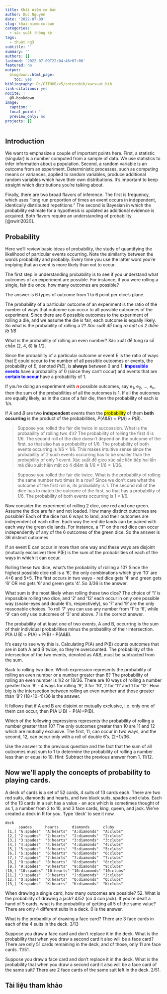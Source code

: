 ```yaml
---
title: Khái niệm cơ bản
author: Duc Nguyen
date: '2022-07-09'
slug: khai-niem-co-ban
categories:
  - xác suất thống kê
tags:
  - thuật ngữ
subtitle: ''
summary: ''
authors: []
lastmod: '2022-07-09T22:04:46+07:00'
featured: no
output:
  blogdown::html_page:
    toc: yes
bibliography: D:/GITHUB/v5/zoterobib/xacsuat.bib
link-citations: yes
nocite: |
  @R-bookdown
image:
  caption: ''
  focal_point: ''
  preview_only: no
projects: []
---
```


## Introduction

We want to emphasize a couple of important points here. First, a statistic (singular) is a number computed from a sample of data. We use statistics to infer information about a population. Second, a random variable is an outcome from an experiment. Deterministic processes, such as computing means or variances, applied to random variables, produce additional random variables which have their own distributions. It's important to keep straight which distributions you're talking about.

Finally, there are two broad flavors of inference. The first is frequency, which uses "long run proportion of times an event occurs in independent, identically distributed repetitions." The second is Bayesian in which the probability estimate for a hypothesis is updated as additional evidence is acquired. Both flavors require an understanding of probability [@swirl2020].

## Probability

Here we'll review basic ideas of probability, the study of quantifying the likelihood of particular events occurring. Note the similarity between the words probability and probably. Every time you use the latter word you're implying that an event is more likely than not to occur.

The first step in understanding probability is to see if you understand what  outcomes of an experiment are possible. For instance, if you were rolling a single, fair die once, how many outcomes are possible?
 
The answer is 6 types of outcome from 1 to 6 point per dice's plane.
 
The probability of a particular outcome of an experiment is the ratio of the number of ways that outcome can occur to all possible outcomes of the experiment. Since there are 6 possible outcomes to the experiment of rolling a die, and we assume the die is fair, each outcome is equally likely. So what is the probability of rolling a 2? *Xác suất để tung ra mặt có 2 điểm là $1/6$*

What is the probability of rolling an even number? Xác xuất để tung ra số chẵn (2, 4, 6) là $1/2$. 

Since the probability of a particular outcome or event E is the ratio of ways that E could occur to the number of all possible outcomes or events, the probability of $E$, denoted $P(E)$, is **always** between 0 and 1. <span style="color:blue">**Impossible events**</span> have a probability of 0 (since they can't occur) and events that are <span style="color:blue">**certain to occur**</span>  have a probability of 1.

If you're doing an experiment with <span style="color:red">***n***</span> possible outcomes, say e~1~, e~2~, ..., e~n~, then the sum of the probabilities of all the outcomes is 1. If all the outcomes are equally likely, as in the case of a fair die, then the probability of each is $1/n$.

If $A$ and $B$ are two **independent** events then the <mark>probability</mark> of them **both occurring** is the product of the probabilities, $P(A \& B) = P(A) \times P(B)$.

> Suppose you rolled the fair die twice in succession. What is the probability of rolling two 4's? The probability of rolling the first 4 is $1/6$. The second roll of the dice doesn't depend on the outcome of the first, so that also has a probability of $1/6$. The probability of both events occurring is $1/6 \times 1/6$. This makes intuitive sense since the probability of 2 such events occurring has to be smaller than the probability of only 1 event. Xác suất để gieo xúc sắc liên tiếp hai lần mà đều xuất hiện mặt có 4 điểm là $1/6 \times 1/6 = 1/36$.

> Suppose you rolled the fair die twice. What is the probability of rolling the same number two times in a row? Since we don't care what the outcome of the first roll is, its probability is $1$. The second roll of the dice has to match the outcome of the first, so that has a probability of $1/6$. The probability of both events occurring is $1 \times 1/6$.

Now consider the experiment of rolling 2 dice, one red and one green. Assume the dice are fair and not loaded. How many distinct outcomes are possible? Each of the dice has 6 ways to land, and their outcomes are independent of each other. Each way the red die lands can be paired with each way the green die lands. For instance, a "1" on the red dice can occur independently of any of the 6 outcomes of the green dice. So the answer is 36 distinct outcomes.

If an event E can occur in more than one way and these ways are disjoint (mutually exclusive) then P(E) is the sum of the probabilities of each of the ways in which it can occur.

Rolling these two dice, what's the probability of rolling a 10? Since the highest possible dice roll is a '6', the only combinations which give '10' are 4+6 and 5+5. The first occurs in two ways - red dice gets '4' and green gets '6' OR red gets '6' and green gets '4'. So 3/36 is the answer.

What sum is the most likely when rolling these two dice? The choice of '1' is impossible rolling two dice, and '2' and '12' each occur in only one possible way (snake-eyes and double 6's, respectively), so '7' and '9' are the only reasonable choices. To roll '7' you can use any number from '1' to '6', while '9' can only use outcomes of '3' and above. 7 is the correct answer.

The probability of at least one of two events, A and B, occurring is the sum of their individual probabilities minus the probability of their intersection. P(A U B) = P(A) + P(B) - P(A&B).

It's easy to see why this is. Calculating P(A) and P(B) counts outcomes that are in both A and B twice, so they're overcounted. The probability of the intersection of the two events, denoted as A&B, must be subtracted from the sum.

Back to rolling two dice. Which expression represents the probability of rolling an even number or a number greater than 8? The probability of rolling an even number is 1/2 or 18/36. There are 10 ways of rolling a number greater than '8' - 4 ways for rolling '9', 3 for '10', 2 for '11' and 1 for '12'. How big is the intersection between rolling an even number and those greater than '8'? (18+10-4)/36 is the answer.

It follows that if A and B are disjoint or mutually exclusive, i.e. only one of them can occur, then P(A U B) = P(A)+P(B).

Which of the following expressions represents the probability of rolling a number greater than 10? The only outcomes greater than 10 are 11 and 12 which are mutually exclusive. The first, 11, can occur in two ways, and the second, 12, can occur only with a roll of double 6's. (2+1)/36.

Use the answer to the previous question and the fact that the sum of all outcomes must sum to 1 to determine the probability of rolling a number less than or equal to 10. Hint: Subtract the previous answer from 1. 11/12.

## Now we'll apply the concepts of probability to playing cards.

A deck of cards is a set of 52 cards, 4 suits of 13 cards each. There are two red suits, diamonds and hearts, and two black suits, spades and clubs. Each of the 13 cards in a suit has a value - an ace which is sometimes thought of as 1, a number from 2 to 10, and 3 face cards, king, queen, and jack. We've created a deck in R for you. Type 'deck' to see it now.

```
deck
      spades      hearts      diamonds      clubs     
 [1,] "A:spades"  "A:hearts"  "A:diamonds"  "A:clubs" 
 [2,] "2:spades"  "2:hearts"  "2:diamonds"  "2:clubs" 
 [3,] "3:spades"  "3:hearts"  "3:diamonds"  "3:clubs" 
 [4,] "4:spades"  "4:hearts"  "4:diamonds"  "4:clubs" 
 [5,] "5:spades"  "5:hearts"  "5:diamonds"  "5:clubs" 
 [6,] "6:spades"  "6:hearts"  "6:diamonds"  "6:clubs" 
 [7,] "7:spades"  "7:hearts"  "7:diamonds"  "7:clubs" 
 [8,] "8:spades"  "8:hearts"  "8:diamonds"  "8:clubs" 
 [9,] "9:spades"  "9:hearts"  "9:diamonds"  "9:clubs" 
[10,] "10:spades" "10:hearts" "10:diamonds" "10:clubs"
[11,] "J:spades"  "J:hearts"  "J:diamonds"  "J:clubs" 
[12,] "Q:spades"  "Q:hearts"  "Q:diamonds"  "Q:clubs" 
[13,] "K:spades"  "K:hearts"  "K:diamonds"  "K:clubs" 
```
When drawing a single card, how many outcomes are possible? 52.
What is the probability of drawing a jack? 4/52 (có 4 con jack).
If you're dealt a hand of 5 cards, what is the probability of getting all 5 of the same value?
There are only 4 different suits in a deck. 0 is the answer.

What is the probability of drawing a face card? There are 3 face cards in each of the 4 suits in the deck. 3/13

Suppose you draw a face card and don't replace it in the deck. What is the probability that when you draw a second card it also will be a face card? There are only 51 cards remaining in the deck, and of those, only 11 are face cards. 11/51.

Suppose you draw a face card and don't replace it in the deck. What is the probability that when you draw a second card it also will be a face card of the same suit? There are 2 face cards of the same suit left in the deck. 2/51.





## Tài liệu tham khảo

